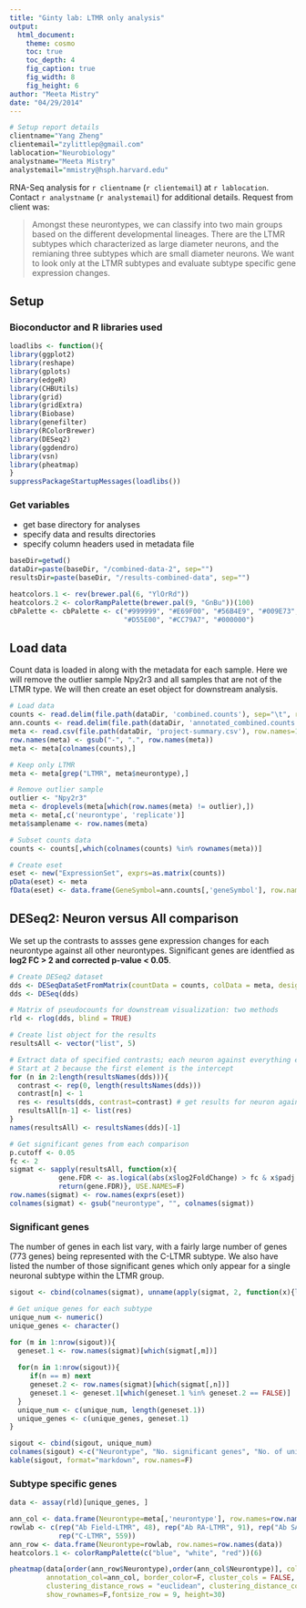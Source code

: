```yaml
---
title: "Ginty lab: LTMR only analysis"
output:
  html_document:
    theme: cosmo
    toc: true
    toc_depth: 4
    fig_caption: true
    fig_width: 8
    fig_height: 6
author: "Meeta Mistry"
date: "04/29/2014"
---
```


```r
 
# Setup report details
clientname="Yang Zheng"
clientemail="zylittlep@gmail.com"
lablocation="Neurobiology"
analystname="Meeta Mistry"
analystemail="mmistry@hsph.harvard.edu"
```

RNA-Seq analysis for `r clientname` (`r clientemail`) at `r lablocation`. Contact `r analystname` (`r analystemail`) for additional details. Request from client was:     

> Amongst these neurontypes, we can classify into two main groups based on the different developmental lineages. There are the LTMR subtypes which characterized as large diameter neurons, and the remianing three subtypes which are small diameter neurons. We want to look only at the LTMR subtypes and evaluate subtype specific gene expression changes.

## Setup

### Bioconductor and R libraries used

```r
loadlibs <- function(){
library(ggplot2)
library(reshape)
library(gplots)
library(edgeR)
library(CHBUtils)
library(grid)
library(gridExtra)
library(Biobase)
library(genefilter)
library(RColorBrewer)
library(DESeq2)
library(ggdendro)
library(vsn)
library(pheatmap)
}
suppressPackageStartupMessages(loadlibs())
```


### Get variables
- get base directory for analyses
- specify data and results directories
- specify column headers used in metadata file

```r
baseDir=getwd()
dataDir=paste(baseDir, "/combined-data-2", sep="")
resultsDir=paste(baseDir, "/results-combined-data", sep="")

heatcolors.1 <- rev(brewer.pal(6, "YlOrRd"))
heatcolors.2 <- colorRampPalette(brewer.pal(9, "GnBu"))(100)
cbPalette <- cbPalette <- c("#999999", "#E69F00", "#56B4E9", "#009E73", "#F0E442", "#0072B2", 
                            "#D55E00", "#CC79A7", "#000000")
```


## Load data
Count data is loaded in along with the metadata for each sample. Here we will remove the outlier sample Npy2r3 and all samples that are not of the LTMR type. We will then create an eset object for downstream analysis.

```r
# Load data
counts <- read.delim(file.path(dataDir, 'combined.counts'), sep="\t", row.names=1, header=T)
ann.counts <- read.delim(file.path(dataDir, 'annotated_combined.counts'), sep="\t", row.names=1, header=T)
meta <- read.csv(file.path(dataDir, 'project-summary.csv'), row.names=1, header=T)
row.names(meta) <- gsub("-", ".", row.names(meta))
meta <- meta[colnames(counts),]

# Keep only LTMR 
meta <- meta[grep("LTMR", meta$neurontype),]

# Remove outlier sample
outlier <- "Npy2r3"
meta <- droplevels(meta[which(row.names(meta) != outlier),])
meta <- meta[,c('neurontype', 'replicate')]
meta$samplename <- row.names(meta)

# Subset counts data
counts <- counts[,which(colnames(counts) %in% rownames(meta))]

# Create eset
eset <- new("ExpressionSet", exprs=as.matrix(counts))
pData(eset) <- meta
fData(eset) <- data.frame(GeneSymbol=ann.counts[,'geneSymbol'], row.names=row.names(ann.counts))

```


## DESeq2: Neuron versus All comparison
We set up the contrasts to assses gene expression changes for each neurontype against all other neurontypes. Significant genes are identfied as **log2 FC > 2 and corrected p-value < 0.05**. 

```r

# Create DESeq2 dataset
dds <- DESeqDataSetFromMatrix(countData = counts, colData = meta, design = ~ neurontype)
dds <- DESeq(dds)

# Matrix of pseudocounts for downstream visualization: two methods
rld <- rlog(dds, blind = TRUE)

# Create list object for the results 
resultsAll <- vector("list", 5)

# Extract data of specified contrasts; each neuron against everything else
# Start at 2 because the first element is the intercept
for (n in 2:length(resultsNames(dds))){
  contrast <- rep(0, length(resultsNames(dds)))
  contrast[n] <- 1
  res <- results(dds, contrast=contrast) # get results for neuron against all samples
  resultsAll[n-1] <- list(res)
}
names(resultsAll) <- resultsNames(dds)[-1]

# Get significant genes from each comparison
p.cutoff <- 0.05
fc <- 2
sigmat <- sapply(resultsAll, function(x){
            gene.FDR <- as.logical(abs(x$log2FoldChange) > fc & x$padj < p.cutoff)
            return(gene.FDR)}, USE.NAMES=F)
row.names(sigmat) <- row.names(exprs(eset))
colnames(sigmat) <- gsub("neurontype", "", colnames(sigmat))

```



### Significant genes
The number of genes in each list vary, with a fairly large number of genes (773 genes) being represented with the C-LTMR subtype. We also have listed the number of those significant genes which only appear for a single neuronal subtype within the LTMR group.

```r
sigout <- cbind(colnames(sigmat), unname(apply(sigmat, 2, function(x){length(which(x))})))

# Get unique genes for each subtype
unique_num <- numeric()
unique_genes <- character()

for (m in 1:nrow(sigout)){  
  geneset.1 <- row.names(sigmat)[which(sigmat[,m])]  
  
  for(n in 1:nrow(sigout)){
     if(n == m) next
     geneset.2 <- row.names(sigmat)[which(sigmat[,n])]
     geneset.1 <- geneset.1[which(geneset.1 %in% geneset.2 == FALSE)]
  }
  unique_num <- c(unique_num, length(geneset.1))
  unique_genes <- c(unique_genes, geneset.1)
}

sigout <- cbind(sigout, unique_num)
colnames(sigout) <-c("Neurontype", "No. significant genes", "No. of unique genes")
kable(sigout, format="markdown", row.names=F)
```

### Subtype specific genes
```r

data <- assay(rld)[unique_genes, ]

ann_col <- data.frame(Neurontype=meta[,'neurontype'], row.names=row.names(meta))
rowlab <- c(rep("Ab Field-LTMR", 48), rep("Ab RA-LTMR", 91), rep("Ab SA1-LTMR", 173), rep("Ad-LTMR", 127), 
            rep("C-LTMR", 559))
ann_row <- data.frame(Neurontype=rowlab, row.names=row.names(data))
heatcolors.1 <- colorRampPalette(c("blue", "white", "red"))(6)

pheatmap(data[order(ann_row$Neurontype),order(ann_col$Neurontype)], color =heatcolors.1, cluster_rows = F, scale="row",
         annotation_col=ann_col, border_color=F, cluster_cols = FALSE, show_colnames = T, annotation_row=ann_row,
         clustering_distance_rows = "euclidean", clustering_distance_cols = "euclidean", fontsize = 9, 
         show_rownames=F,fontsize_row = 9, height=30)

```

